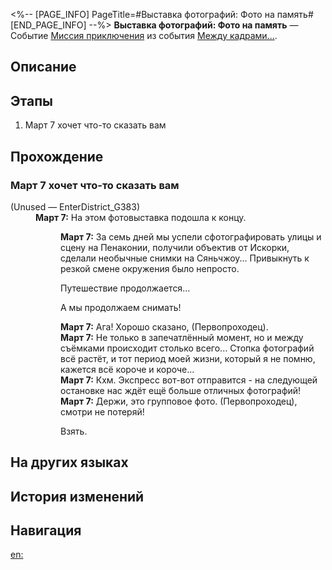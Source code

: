 <%-- [PAGE_INFO]
PageTitle=#Выставка фотографий: Фото на память#
[END_PAGE_INFO] --%>
{{Дополнить|Диалоги.}}
{{Миссия Инфобокс
|id              = 8027209
|Название        = 
|Изображение     = Миссия Выставка фотографий Фото на память.png
|Тип             = Миссия приключения
|Событие         = Между кадрами...
|Глава           = 
|Условия         = Завершена [[Миссия приключения]] «[[Выставка фотографий: Церемония награждения]]»
|Персонажи       = Март 7; Первопроходец
|СтартЛокация    = [[Пенакония]] — [[Академия оригами]]
|Мир             = Пенакония
|Предыдущая      = Выставка фотографий: Церемония награждения
|Следующая       = 
|Награды         = Кредиты*5 000
}}
'''Выставка фотографий: Фото на память''' — Событие [[Миссия приключения]] из события [[Между кадрами...]].

==Описание==
{{Описание|<!--официальное описание из Перекрёстка судеб-->}}

==Этапы==
# Март 7 хочет что-то сказать вам

==Прохождение==
{{Дополнить}}
===Март 7 хочет что-то сказать вам===
{{Описание миссии|тип=Миссия приключения|локация=Академия оригами|Выставка фотографий окончена. Узнайте, что хочет сказать Март 7.}}
{{Диалог Начало}}

;(Unused &mdash; EnterDistrict_G383)
:'''Март 7:''' На этом фотовыставка подошла к концу.
::'''Март 7:''' За семь дней мы успели сфотографировать улицы и сцену на Пенаконии, получили объектив от Искорки, сделали необычные снимки на Сяньчжоу... Привыкнуть к резкой смене окружения было непросто.
::{{Диалог|Стрелка}} Путешествие продолжается...
::{{Диалог|Стрелка}} А мы продолжаем снимать!
::'''Март 7:''' Ага! Хорошо сказано, (Первопроходец).
::'''Март 7:''' Не только в запечатлённый момент, но и между съёмками происходит столько всего... Стопка фотографий всё растёт, и тот период моей жизни, который я не помню, кажется всё короче и короче...
::'''Март 7:''' Кхм. Экспресс вот-вот отправится - на следующей остановке нас ждёт ещё больше отличных фотографий!
::'''Март 7:''' Держи, это групповое фото. (Первопроходец), смотри не потеряй!
::{{Диалог|Стрелка}} Взять.
{{Диалог Конец}}

==На других языках==
{{На других языках
|en   = Photography Exhibition: Photo for Memory
|zhs  = 摄影展览•留影纪念
|zht  = 攝影展覽•留影紀念
|ja   = フォトコンテスト・記念撮影
|ko   = 사진 콘테스트•기념 촬영
|es   = Exposición de fotografía: fotografía de recuerdo
|fr   = Exposition photo&nbsp;: Photo souvenir
|ru   = Выставка фотографий: Фото на память
|th   = นิทรรศการภาพถ่าย: ถ่ายภาพเป็นที่ระลึก
|vi   = Triển Lãm Nhiếp Ảnh-Chụp Ảnh Lưu Niệm
|de   = Fotoausstellung: Erinnerungsfoto
|id   = Pameran Fotografi: Foto Kenang-kenangan
|pt   = Exibição de Fotografia: Foto da Memória
}}

==История изменений==
{{История изменений|3.5}}

==Навигация==
{{Миссия приключения Навбокс|Глава }}

[[en:]]
